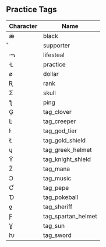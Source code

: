 ## Practice Tags

| Character | Name            |
|-----------|-----------------|
| ǽ        | black           |
| ͒        | supporter       |
| ᓜ        | lifesteal       |
| ᒶ        | practice        |
| ø        | dollar          |
| Ʀ        | rank            |
| Ʃ        | skull           |
| ƪ        | ping            |
| Ģ        | tag_clover      |
| Ŀ        | tag_creeper     |
| ŀ        | tag_god_tier    |
| Ł        | tag_gold_shield |
| ų        | tag_greek_helmet|
| Ŷ        | tag_knight_shield|
| Ż        | tag_mana        |
| Ɔ        | tag_music       |
| Ƈ        | tag_pepe        |
| Ɗ        | tag_pokeball    |
| ƍ        | tag_sheriff     |
| Ƒ        | tag_spartan_helmet|
| Ɣ        | tag_sun         |
| ƕ        | tag_sword       |
